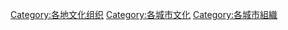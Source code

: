 [[Category:各地文化组织|Category:各地文化组织]]
[[Category:各城市文化|Category:各城市文化]]
[[Category:各城市組織|Category:各城市組織]]
